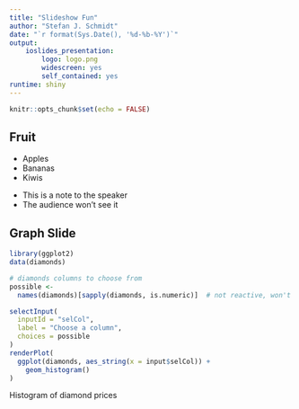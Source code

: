 ```yaml
---
title: "Slideshow Fun"
author: "Stefan J. Schmidt"
date: "`r format(Sys.Date(), '%d-%b-%Y')`"
output:
    ioslides_presentation:
        logo: logo.png
        widescreen: yes
        self_contained: yes
runtime: shiny
---
```


```r
knitr::opts_chunk$set(echo = FALSE)
```

## Fruit

- Apples
- Bananas
- Kiwis

<div class="notes">
- This is a note to the speaker
- The audience won't see it
</div>

## Graph Slide

```r
library(ggplot2)
data(diamonds)
```

```r

# diamonds columns to choose from
possible <- 
  names(diamonds)[sapply(diamonds, is.numeric)]  # not reactive, won't change!

selectInput(
  inputId = "selCol",
  label = "Choose a column",
  choices = possible
)
renderPlot(
  ggplot(diamonds, aes_string(x = input$selCol)) +
    geom_histogram()
)
```

<div class="notes">
Histogram of diamond prices
</div>

